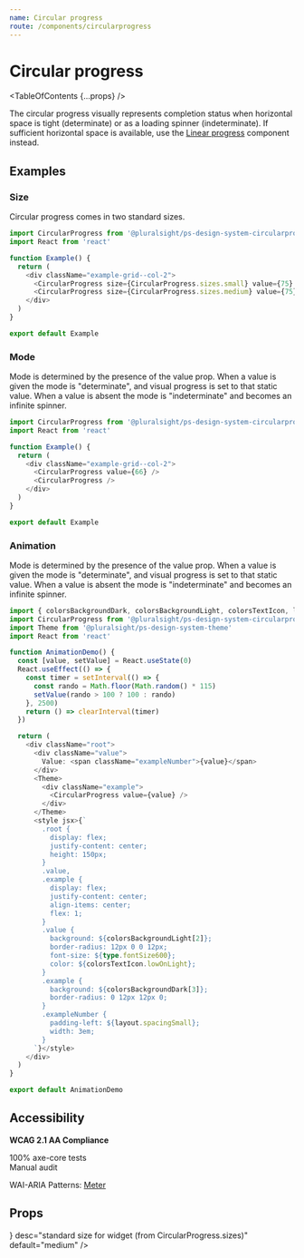 ```yaml
---
name: Circular progress
route: /components/circularprogress
---
```



# Circular progress

<TableOfContents {...props} />

<Intro>The circular progress visually represents completion status when horizontal space is tight (determinate) or as a loading spinner (indeterminate). If sufficient horizontal space is available, use the <A href="../linearprogress">Linear progress</A> component instead.</Intro>

<Usage
  figmaUrl="https://www.figma.com/file/YsTklBecdddy9RZ3HXddIseD/?node-id=10232%3A285"
  install="npm install @pluralsight/ps-design-system-circularprogress"
  import="import Avatar from '@pluralsight/ps-design-system-circularprogress'"
  packageName="circularprogress"
  version={props.version}
/>


## Examples

### Size

Circular progress comes in two standard sizes.

```typescript
import CircularProgress from '@pluralsight/ps-design-system-circularprogress'
import React from 'react'

function Example() {
  return (
    <div className="example-grid--col-2">
      <CircularProgress size={CircularProgress.sizes.small} value={75} />
      <CircularProgress size={CircularProgress.sizes.medium} value={75} />
    </div>
  )
}

export default Example
```

### Mode

Mode is determined by the presence of the value prop. When a value is given the mode is "determinate", and visual progress is set to that static value. When a value is absent the mode is "indeterminate" and becomes an infinite spinner.

```typescript
import CircularProgress from '@pluralsight/ps-design-system-circularprogress'
import React from 'react'

function Example() {
  return (
    <div className="example-grid--col-2">
      <CircularProgress value={66} />
      <CircularProgress />
    </div>
  )
}

export default Example
```

### Animation

Mode is determined by the presence of the value prop. When a value is given the mode is "determinate", and visual progress is set to that static value. When a value is absent the mode is "indeterminate" and becomes an infinite spinner.

```typescript
import { colorsBackgroundDark, colorsBackgroundLight, colorsTextIcon, layout, type } from '@pluralsight/ps-design-system-core'
import CircularProgress from '@pluralsight/ps-design-system-circularprogress'
import Theme from '@pluralsight/ps-design-system-theme'
import React from 'react'

function AnimationDemo() {
  const [value, setValue] = React.useState(0)
  React.useEffect(() => {
    const timer = setInterval(() => {
      const rando = Math.floor(Math.random() * 115)
      setValue(rando > 100 ? 100 : rando)
    }, 2500)
    return () => clearInterval(timer)
  })

  return (
    <div className="root">
      <div className="value">
        Value: <span className="exampleNumber">{value}</span>
      </div>
      <Theme>
        <div className="example">
          <CircularProgress value={value} />
        </div>
      </Theme>
      <style jsx>{`
        .root {
          display: flex;
          justify-content: center;
          height: 150px;
        }
        .value,
        .example {
          display: flex;
          justify-content: center;
          align-items: center;
          flex: 1;
        }
        .value {
          background: ${colorsBackgroundLight[2]};
          border-radius: 12px 0 0 12px;
          font-size: ${type.fontSize600};
          color: ${colorsTextIcon.lowOnLight};
        }
        .example {
          background: ${colorsBackgroundDark[3]};
          border-radius: 0 12px 12px 0;
        }
        .exampleNumber {
          padding-left: ${layout.spacingSmall};
          width: 3em;
        }
      `}</style>
    </div>
  )
}

export default AnimationDemo
```

## Accessibility

**WCAG 2.1 AA Compliance**

<CheckCircleFilledIcon color="green" size="xSmall" /> 100% axe-core tests
<br />
<WarningFilledIcon color="red" size="xSmall" /> Manual audit

WAI-ARIA Patterns: <A href="https://www.w3.org/TR/wai-aria-practices-1.2/#meter" target="_blank" rel="noreferrer">Meter</A>


## Props

<TypesTable>
  <TypesProp
    name="size"
    type={<TypesEnum enum={CircularProgress.sizes} />}
    desc="standard size for widget (from CircularProgress.sizes)"
    default="medium"
  />
  <TypesProp name="value" type="number" desc="current progress out of 100" />
</TypesTable>
